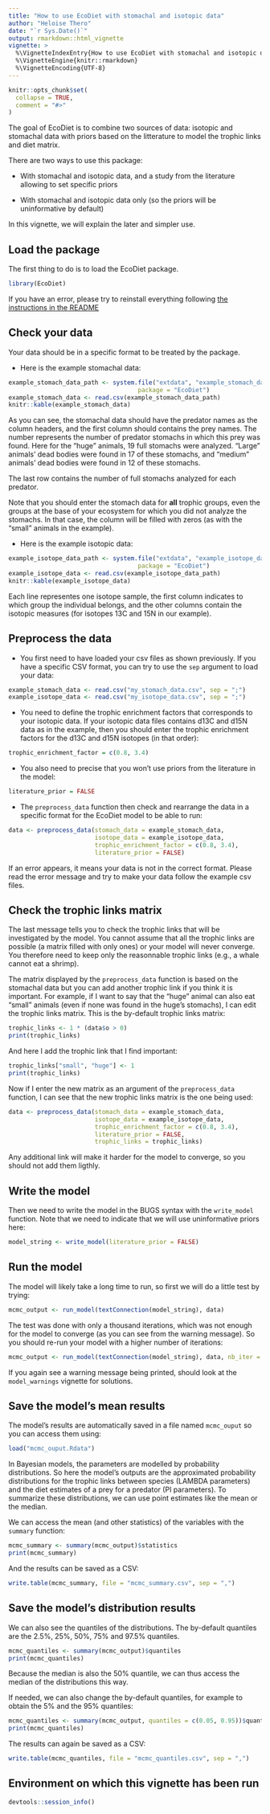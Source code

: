 ```yaml
---
title: "How to use EcoDiet with stomachal and isotopic data"
author: "Heloise Thero"
date: "`r Sys.Date()`"
output: rmarkdown::html_vignette
vignette: >
  %\VignetteIndexEntry{How to use EcoDiet with stomachal and isotopic data}
  %\VignetteEngine{knitr::rmarkdown}
  %\VignetteEncoding{UTF-8}
---
```


```r
knitr::opts_chunk$set(
  collapse = TRUE,
  comment = "#>"
)
```

The goal of EcoDiet is to combine two sources of data: isotopic and stomachal data with priors based on the litterature to model the trophic links and diet matrix.

There are two ways to use this package:

* With stomachal and isotopic data, and a study from the literature allowing to set specific priors

* With stomachal and isotopic data only (so the priors will be uninformative by default)

In this vignette, we will explain the later and simpler use.


## Load the package

The first thing to do is to load the EcoDiet package.

```r
library(EcoDiet)
```

If you have an error, please try to reinstall everything following [the instructions in the README](https://github.com/heloisethero/EcoDiet/blob/master/README.md)

## Check your data

Your data should be in a specific format to be treated by the package. 

* Here is the example stomachal data:

```r
example_stomach_data_path <- system.file("extdata", "example_stomach_data.csv",
                                    package = "EcoDiet")
example_stomach_data <- read.csv(example_stomach_data_path)
knitr::kable(example_stomach_data)
```

As you can see, the stomachal data should have the predator names as the column headers, and the first column should contains the prey names. The number represents the number of predator stomachs in which this prey was found. Here for the "huge" animals, 19 full stomachs were analyzed. "Large" animals' dead bodies were found in 17 of these stomachs, and "medium" animals' dead bodies were found in 12 of these stomachs.

The last row contains the number of full stomachs analyzed for each predator.

Note that you should enter the stomach data for **all** trophic groups, even the groups at the base of your ecosystem for which you did not analyze the stomachs. In that case, the column will be filled with zeros (as with the "small" animals in the example).

* Here is the example isotopic data:

```r
example_isotope_data_path <- system.file("extdata", "example_isotope_data.csv",
                                    package = "EcoDiet")
example_isotope_data <- read.csv(example_isotope_data_path)
knitr::kable(example_isotope_data)
```

Each line representes one isotope sample, the first column indicates to which group the individual belongs, and the other columns contain the isotopic measures (for isotopes 13C and 15N in our example).

## Preprocess the data

* You first need to have loaded your csv files as shown previously. If you have a specific CSV format, you can try to use the `sep` argument to load your data:
```r
example_stomach_data <- read.csv("my_stomach_data.csv", sep = ";")
example_isotope_data <- read.csv("my_isotope_data.csv", sep = ";")
```

* You need to define the trophic enrichment factors that corresponds to your isotopic data. If your isotopic data files contains d13C and d15N data as in the example, then you should enter the trophic enrichment factors for the d13C and d15N isotopes (in that order):
```r
trophic_enrichment_factor = c(0.8, 3.4)
```

* You also need to precise that you won't use priors from the literature in the model:
```r
literature_prior = FALSE
```

* The `preprocess_data` function then check and rearrange the data in a specific format for the EcoDiet model to be able to run:
```r
data <- preprocess_data(stomach_data = example_stomach_data, 
                        isotope_data = example_isotope_data,
                        trophic_enrichment_factor = c(0.8, 3.4),
                        literature_prior = FALSE)
```

If an error appears, it means your data is not in the correct format. Please read the error message and try to make your data follow the example csv files.

## Check the trophic links matrix

The last message tells you to check the trophic links that will be investigated by the model. You cannot assume that all the trophic links are possible (a matrix filled with only ones) or your model will never converge. You therefore need to keep only the reasonnable trophic links (e.g., a whale cannot eat a shrimp). 

The matrix displayed by the `preprocess_data` function is based on the stomachal data but you can add another trophic link if you think it is important. For example, if I want to say that the "huge" animal can also eat "small" animals (even if none was found in the huge's stomachs), I can edit the trophic links matrix. This is the by-default trophic links matrix:

```r
trophic_links <- 1 * (data$o > 0)
print(trophic_links)
```

And here I add the trophic link that I find important:
```r
trophic_links["small", "huge"] <- 1
print(trophic_links)
```

Now if I enter the new matrix as an argument of the `preprocess_data` function, I can see that the new trophic links matrix is the one being used:
```r
data <- preprocess_data(stomach_data = example_stomach_data, 
                        isotope_data = example_isotope_data,
                        trophic_enrichment_factor = c(0.8, 3.4),
                        literature_prior = FALSE,
                        trophic_links = trophic_links)
```

Any additional link will make it harder for the model to converge, so you should not add them ligthly.

## Write the model

Then we need to write the model in the BUGS syntax with the `write_model` function. Note that we need to indicate that we will use uninformative priors here:

```r
model_string <- write_model(literature_prior = FALSE)
```

## Run the model

The model will likely take a long time to run, so first we will do a little test by trying:
```r
mcmc_output <- run_model(textConnection(model_string), data)
```

The test was done with only a thousand iterations, which was not enough for the model to converge (as you can see from the warning message). So you should re-run your model with a higher number of iterations:
```r
mcmc_output <- run_model(textConnection(model_string), data, nb_iter = 1e+06)
```

If you again see a warning message being printed, should look at the `model_warnings` vignette for solutions.

## Save the model's mean results

The model's results are automatically saved in a file named `mcmc_ouput` so you can access them using:
```r
load("mcmc_ouput.Rdata")
```

In Bayesian models, the parameters are modelled by probability distributions. So here the model's outputs are the approximated probability distributions for the trophic links between species (LAMBDA parameters) and the diet estimates of a prey for a predator (PI parameters). To summarize these distributions, we can use point estimates like the mean or the median.

We can access the mean (and other statistics) of the variables with the `summary` function:

```r
mcmc_summary <- summary(mcmc_output)$statistics
print(mcmc_summary)
```

And the results can be saved as a CSV:
```r
write.table(mcmc_summary, file = "mcmc_summary.csv", sep = ",")
```

## Save the model's distribution results

We can also see the quantiles of the distributions. The by-default quantiles are the 2.5%, 25%, 50%, 75% and 97.5% quantiles.

```r
mcmc_quantiles <- summary(mcmc_output)$quantiles
print(mcmc_quantiles)
```
Because the median is also the 50% quantile, we can thus access the median of the distributions this way.

If needed, we can also change the by-default quantiles, for example to obtain the 5% and the 95% quantiles:

```r
mcmc_quantiles <- summary(mcmc_output, quantiles = c(0.05, 0.95))$quantiles
print(mcmc_quantiles)
```

The results can again be saved as a CSV:
```r
write.table(mcmc_quantiles, file = "mcmc_quantiles.csv", sep = ",")
```

## Environment on which this vignette has been run

```r
devtools::session_info()
```

